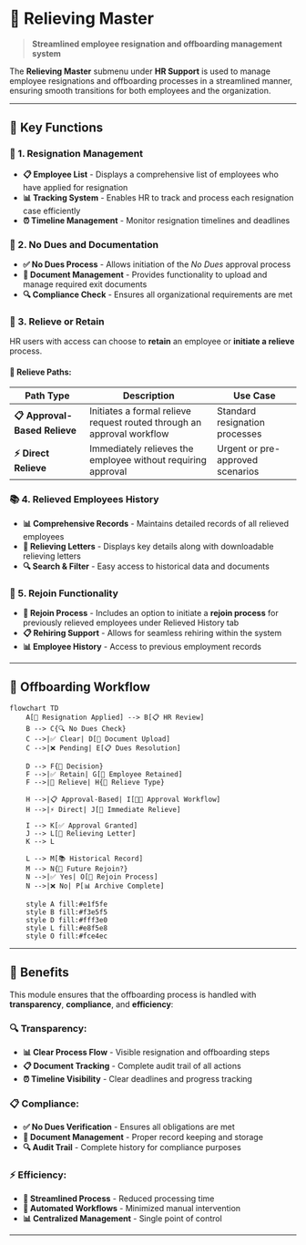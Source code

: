 # 👋 Relieving Master

> **Streamlined employee resignation and offboarding management system**

The **Relieving Master** submenu under **HR Support** is used to manage employee resignations and offboarding processes in a streamlined manner, ensuring smooth transitions for both employees and the organization.

---

## 🎯 Key Functions

### 📝 1. Resignation Management
- **📋 Employee List** - Displays a comprehensive list of employees who have applied for resignation
- **📊 Tracking System** - Enables HR to track and process each resignation case efficiently
- **⏰ Timeline Management** - Monitor resignation timelines and deadlines

### 📄 2. No Dues and Documentation
- **✅ No Dues Process** - Allows initiation of the _No Dues_ approval process
- **📁 Document Management** - Provides functionality to upload and manage required exit documents
- **🔍 Compliance Check** - Ensures all organizational requirements are met

### 🔄 3. Relieve or Retain
HR users with access can choose to **retain** an employee or **initiate a relieve** process.

#### **🚪 Relieve Paths:**

| Path Type | Description | Use Case |
|-----------|-------------|----------|
| **📋 Approval-Based Relieve** | Initiates a formal relieve request routed through an approval workflow | Standard resignation processes |
| **⚡ Direct Relieve** | Immediately relieves the employee without requiring approval | Urgent or pre-approved scenarios |

### 📚 4. Relieved Employees History
- **📊 Comprehensive Records** - Maintains detailed records of all relieved employees
- **📄 Relieving Letters** - Displays key details along with downloadable relieving letters
- **🔍 Search & Filter** - Easy access to historical data and documents

### 🔄 5. Rejoin Functionality
- **🔄 Rejoin Process** - Includes an option to initiate a **rejoin process** for previously relieved employees under Relieved History tab
- **📋 Rehiring Support** - Allows for seamless rehiring within the system
- **📊 Employee History** - Access to previous employment records

---

## 🔄 Offboarding Workflow

```mermaid
flowchart TD
    A[📝 Resignation Applied] --> B[📋 HR Review]
    B --> C{🔍 No Dues Check}
    C -->|✅ Clear| D[📄 Document Upload]
    C -->|❌ Pending| E[📋 Dues Resolution]
    
    D --> F{🔄 Decision}
    F -->|✅ Retain| G[👥 Employee Retained]
    F -->|🚪 Relieve| H{🚪 Relieve Type}
    
    H -->|📋 Approval-Based| I[👨‍💼 Approval Workflow]
    H -->|⚡ Direct| J[🚪 Immediate Relieve]
    
    I --> K[✅ Approval Granted]
    J --> L[📄 Relieving Letter]
    K --> L
    
    L --> M[📚 Historical Record]
    M --> N{🔄 Future Rejoin?}
    N -->|✅ Yes| O[🔄 Rejoin Process]
    N -->|❌ No| P[📊 Archive Complete]
    
    style A fill:#e1f5fe
    style B fill:#f3e5f5
    style D fill:#fff3e0
    style L fill:#e8f5e8
    style O fill:#fce4ec
```

---

## 🚀 Benefits

This module ensures that the offboarding process is handled with **transparency**, **compliance**, and **efficiency**:

### **🔍 Transparency:**
- **📊 Clear Process Flow** - Visible resignation and offboarding steps
- **📋 Document Tracking** - Complete audit trail of all actions
- **⏰ Timeline Visibility** - Clear deadlines and progress tracking

### **📋 Compliance:**
- **✅ No Dues Verification** - Ensures all obligations are met
- **📄 Document Management** - Proper record keeping and storage
- **🔍 Audit Trail** - Complete history for compliance purposes

### **⚡ Efficiency:**
- **🚀 Streamlined Process** - Reduced processing time
- **🔄 Automated Workflows** - Minimized manual intervention
- **📊 Centralized Management** - Single point of control

---
